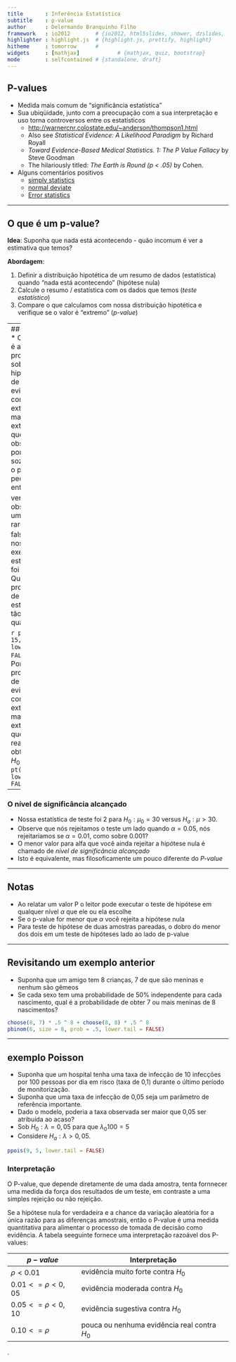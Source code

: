 ```yaml
---
title       : Inferência Estatística
subtitle    : p-value
author      : Delermando Branquinho Filho
framework   : io2012        # {io2012, html5slides, shower, dzslides, ...}
highlighter : highlight.js  # {highlight.js, prettify, highlight}
hitheme     : tomorrow      # 
widgets     : [mathjax]            # {mathjax, quiz, bootstrap}
mode        : selfcontained # {standalone, draft}
---
```




## P-values

* Medida mais comum de "significância estatística"
* Sua ubiqüidade, junto com a preocupação com a sua interpretação e uso torna controversos entre os estatísticos
  * [http://warnercnr.colostate.edu/~anderson/thompson1.html](http://warnercnr.colostate.edu/~anderson/thompson1.html)
  * Also see *Statistical Evidence: A Likelihood Paradigm* by Richard Royall 
  * *Toward Evidence-Based Medical Statistics. 1: The P Value Fallacy* by Steve Goodman
  * The hilariously titled: *The Earth is Round (p < .05)* by Cohen.
* Alguns comentários positivos
  * [simply statistics](http://simplystatistics.org/2012/01/06/p-values-and-hypothesis-testing-get-a-bad-rap-but-we/)
  * [normal deviate](http://normaldeviate.wordpress.com/2013/03/14/double-misunderstandings-about-p-values/)
  * [Error statistics](http://errorstatistics.com/2013/06/14/p-values-cant-be-trusted-except-when-used-to-argue-that-p-values-cant-be-trusted/)

---


## O que é um p-value?

__Idea__: Suponha que nada está acontecendo - quão incomum é ver a estimativa que temos?

__Abordagem__:

1. Definir a distribuição hipotética de um resumo de dados (estatística) quando "nada está acontecendo" (hipótese nula)
2. Calcule o resumo / estatística com os dados que temos (_teste estatístico_)
3. Compare o que calculamos com nossa distribuição hipotética e verifique se o valor é "extremo" (_p-value_)

---
## P-values
* O p-value é a probabilidade sob a hipótese nula de obter evidências como extremas ou mais extremas do que seria observado por acaso sozinho
* Se o p-value é pequeno, então $H_0$ é verdadeiro e observamos um evento raro ou $H_0$ é falso
* No nosso exemplo, a estatística $T$ foi $0.8$.
* Qual é a probabilidade de obter uma estatística $T$ tão grande quanto $0.8$?

```r
pt(0.8, 15, lower.tail = FALSE) 
```
* Portanto, a probabilidade de ver as evidências como extremas ou mais extremas do que aquelas realmente obtidas sob $H_0$ é `r pt(0.8, 15, lower.tail = FALSE)`

---

### O nível de significância alcançado

* Nossa estatística de teste foi $2$ para $H_0: \mu_0 = 30$ versus $H_a: \mu > 30$.
* Observe que nós rejeitamos o teste um lado quando $\alpha = 0.05$, nós rejeitariamos se $\alpha = 0.01$, como sobre $0.001$?
* O menor valor para alfa que você ainda rejeitar a hipótese nula é chamado de *nível de significância alcançado*
* Isto é equivalente, mas filosoficamente um pouco diferente do *P-value*

---

## Notas
* Ao relatar um valor P o leitor pode executar o teste de hipótese em qualquer nível $\alpha$ que ele ou ela escolhe
* Se o p-value for menor que $\alpha$ você rejeita a hipótese nula
* Para teste de hipótese de duas amostras pareadas, o dobro do menor dos dois em um teste de hipóteses lado ao lado de p-value

---

## Revisitando um exemplo anterior

- Suponha que um amigo tem $8$ crianças, $7$ de que são meninas e nenhum são gêmeos
- Se cada sexo tem uma probabilidade de $50$% independente para cada nascimento, qual é a probabilidade de obter $7$ ou mais meninas de $8$ nascimentos?

```r
choose(8, 7) * .5 ^ 8 + choose(8, 8) * .5 ^ 8 
pbinom(6, size = 8, prob = .5, lower.tail = FALSE)
```

---

## exemplo Poisson

- Suponha que um hospital tenha uma taxa de infecção de 10 infecções por 100 pessoas por dia em risco (taxa de 0,1) durante o último período de monitorização.
- Suponha que uma taxa de infecção de 0,05 seja um parâmetro de referência importante.
- Dado o modelo, poderia a taxa observada ser maior que 0,05 ser atribuída ao acaso?
- Sob $H_0: \lambda = 0,05$ para que $\lambda_0 100 = 5$
- Considere $H_a: \lambda> 0,05$.

```r
ppois(9, 5, lower.tail = FALSE)
```




### Interpretação

O P-value, que depende diretamente de uma dada amostra, tenta fornnecer uma medida da força dos resultados de um teste, em contraste a uma simples rejeição ou não rejeição. 

Se a hipótese nula for verdadeira e a chance da variação aleatória for a única razão para as diferenças amostrais, então o P-value é uma medida quantitativa para alimentar o processo de tomada de decisão como evidência. A tabela seeguinte fornece uma interpretação razoável dos P-values:

$p-value$ | Interpretação
-------|-------------------------------
$\rho < 0.01$| evidência muito forte contra $H_0$
$0.01< = \rho < 0,05$ | evidência moderada contra $H_0$
$0.05< = \rho < 0,10$ | evidência sugestiva contra $H_0$
$0.10< = \rho$ | pouca ou nenhuma evidência real contra $H_0$


.